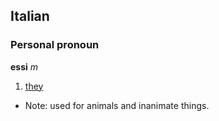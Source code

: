 ==Italian==
===Personal pronoun===
'''essi''' ''m''
# [[they]]
*Note: used for animals and inanimate things.